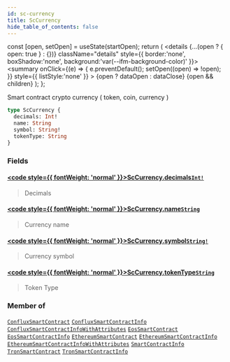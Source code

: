 ```yaml
---
id: sc-currency
title: ScCurrency
hide_table_of_contents: false
---
```







  const [open, setOpen] = useState(startOpen);
  return (
    <details {...(open ? { open: true } : {})} className="details" style={{ border:'none', boxShadow:'none', background:'var(--ifm-background-color)' }}>
      <summary
        onClick={(e) => {
          e.preventDefault();
          setOpen((open) => !open);
        }}
        style={{ listStyle:'none' }}
      >
      {open ? dataOpen : dataClose}
      </summary>
      {open && children}
    </details>
  );
};








Smart contract crypto currency ( token, coin, currency )


```graphql
type ScCurrency {
  decimals: Int!
  name: String
  symbol: String!
  tokenType: String
}
```




### Fields

#### [<code style={{ fontWeight: 'normal' }}>ScCurrency.<b>decimals</b></code>](#)<Bullet />[`Int!`](/docs/v1/graphql-reference/scalars/int) <Badge class="badge badge--secondary" text="non-null"/> <Badge class="badge badge--secondary" text="scalar"/> 
> 
> 
> Decimals
> 

#### [<code style={{ fontWeight: 'normal' }}>ScCurrency.<b>name</b></code>](#)<Bullet />[`String`](/docs/v1/graphql-reference/scalars/string) <Badge class="badge badge--secondary" text="scalar"/> 
> 
> 
> Currency name
> 

#### [<code style={{ fontWeight: 'normal' }}>ScCurrency.<b>symbol</b></code>](#)<Bullet />[`String!`](/docs/v1/graphql-reference/scalars/string) <Badge class="badge badge--secondary" text="non-null"/> <Badge class="badge badge--secondary" text="scalar"/> 
> 
> 
> Currency symbol
> 

#### [<code style={{ fontWeight: 'normal' }}>ScCurrency.<b>tokenType</b></code>](#)<Bullet />[`String`](/docs/v1/graphql-reference/scalars/string) <Badge class="badge badge--secondary" text="scalar"/> 
> 
> 
> Token Type
> 



### Member of

[`ConfluxSmartContract`](/docs/v1/graphql-reference/objects/conflux-smart-contract)  <Badge class="secondary" text="object"/><Bullet />[`ConfluxSmartContractInfo`](/docs/v1/graphql-reference/objects/conflux-smart-contract-info)  <Badge class="secondary" text="object"/><Bullet />[`ConfluxSmartContractInfoWithAttributes`](/docs/v1/graphql-reference/objects/conflux-smart-contract-info-with-attributes)  <Badge class="secondary" text="object"/><Bullet />[`EosSmartContract`](/docs/v1/graphql-reference/objects/eos-smart-contract)  <Badge class="secondary" text="object"/><Bullet />[`EosSmartContractInfo`](/docs/v1/graphql-reference/objects/eos-smart-contract-info)  <Badge class="secondary" text="object"/><Bullet />[`EthereumSmartContract`](/docs/v1/graphql-reference/objects/ethereum-smart-contract)  <Badge class="secondary" text="object"/><Bullet />[`EthereumSmartContractInfo`](/docs/v1/graphql-reference/objects/ethereum-smart-contract-info)  <Badge class="secondary" text="object"/><Bullet />[`EthereumSmartContractInfoWithAttributes`](/docs/v1/graphql-reference/objects/ethereum-smart-contract-info-with-attributes)  <Badge class="secondary" text="object"/><Bullet />[`SmartContractInfo`](/docs/v1/graphql-reference/objects/smart-contract-info)  <Badge class="secondary" text="object"/><Bullet />[`TronSmartContract`](/docs/v1/graphql-reference/objects/tron-smart-contract)  <Badge class="secondary" text="object"/><Bullet />[`TronSmartContractInfo`](/docs/v1/graphql-reference/objects/tron-smart-contract-info)  <Badge class="secondary" text="object"/>


